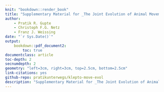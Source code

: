 ```yaml
--- 
knit: "bookdown::render_book"
title: "Supplementary Material for _The Joint Evolution of Animal Movement and Competition Strategies_"
author:
    - Pratik R. Gupte
    - Christoph F.G. Netz
    - Franz J. Weissing
date: "`r Sys.Date()`"
output: 
    bookdown::pdf_document2:
        toc: true
documentclass: article
toc-depth: 2
secnumdepth: 2
geometry: "left=3cm, right=3cm, top=2.5cm, bottom=2.5cm"
link-citations: yes
github-repo: pratikunterwegs/klepto-move-evol
description: "Supplementary Material for _The Joint Evolution of Animal Movement and Competition Strategies_"
---
```


\newpage
